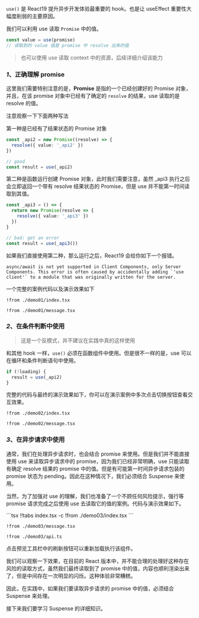 
`use()` 是 React19 提升异步开发体验最重要的 hook。也是让 useEffect 重要性大幅度削弱的主要原因。

我们可以利用 use 读取 `Promise` 中的值。

```ts -c
const value = use(promise)
// 读取到的 value 值是 promise 中 resolve 出来的值
```

> 也可以使用 use 读取 context 中的资源，后续详细介绍该能力


### *1*、正确理解 promise

这里我们需要特别注意的是，**Promise** 是指的一个已经创建好的 Promise 对象，并且，在该 promise 对象中已经有了确定的 `resolve` 的结果，use 读取的是 resolve 的值。

注意观察一下下面两种写法

第一种是已经有了结果状态的 Promise 对象

```ts -c
const _api2 = new Promise((resolve) => {
  resolve({ value: '_api2' })
})

// good
const result = use(_api2)
```

第二种是函数运行创建 Promise 对象，此时我们需要注意，虽然 _api3 执行之后会立即返回一个带有 resolve 结果状态的 Promise，但是 use 并不能第一时间读取到其值。

```ts -c
const _api3 = () => {
  return new Promise(resolve => {
    resolve({ value: '_api3' })
  })
}

// bad: get an error
const result = use(_api3())
```

如果我们直接使用第二种，那么运行之后，React19 会给你如下一个报错。

```error -error
async/await is not yet supported in Client Components, only Server Components. This error is often caused by accidentally adding `'use client'` to a module that was originally written for the server.
```

一个完整的案例代码以及演示效果如下

<Preview><Demo01 /></Preview>
<CodeTabs>
```tsx !!tabs index.tsx -c
!from ./demo01/index.tsx
```

```tsx !!tabs message.tsx -c
!from ./demo01/message.tsx
```

</CodeTabs>



### *2*、在条件判断中使用

> 这是一个反模式，并不建议在实践中真的这样使用

和其他 hook 一样，`use()` 必须在函数组件中使用。但是很不一样的是，use 可以在循环和条件判断语句中使用。

```ts
if (!loading) {
  result = use(_api2)
}
```

完整的代码与最终的演示效果如下，你可以在演示案例中多次点击切换按钮查看交互效果。

<Preview><Demo02 /></Preview>
<CodeTabs>
```tsx !!tabs index.tsx -c
!from ./demo02/index.tsx
```

```tsx !!tabs message.tsx -c
!from ./demo02/message.tsx
```

</CodeTabs>


### *3*、在异步请求中使用

通常，我们在处理异步请求时，也会结合 promise 来使用。但是我们并不能直接使用 use 来读取异步请求中的 promise，因为我们已经非常明确，use 只能读取有确定 resolve 结果的 promise 中的值。但是有可能第一时间异步请求包装的 promise 状态为 pending。因此在这种情况下，我们必须结合 Suspense 来使用。

当然，为了加强对 use 的理解，我们也准备了一个不顾任何风险提示，强行等 promise 请求完成之后使用 use 去读取它的值的案例。代码与演示效果如下。

<Preview><Demo03 /></Preview>

<CodeTabs>
```tsx !!tabs index.tsx -c
!from ./demo03/index.tsx
```

```tsx !!tabs message.tsx -c
!from ./demo03/message.tsx
```

```tsx !!tabs api.ts -c
!from ./demo03/api.ts
```
</CodeTabs>

点击预览工具栏中的刷新按钮可以重新加载执行该组件。

我们可以观察一下效果，在目前的 React 版本中，并不能合理的处理好这种存在风险的读取方式，虽然我们最终读取到了 promise 中的值，内容也顺利渲染出来了，但是中间存在一次明显的闪烁。这种体验非常糟糕。

因此，在实践中，如果我们要读取异步请求的 promise 中的值，必须结合 Suspense 来处理。

接下来我们要学习 Suspense 的详细知识。

